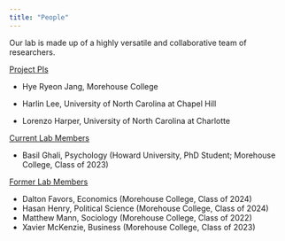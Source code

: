 ```yaml
---
title: "People"
---
```


Our lab is made up of a highly versatile and collaborative team of researchers. 

<u>Project PIs</u>

- Hye Ryeon Jang, Morehouse College

- Harlin Lee, University of North Carolina at Chapel Hill

- Lorenzo Harper, University of North Carolina at Charlotte

<u>Current Lab Members</u>

- Basil Ghali, Psychology (Howard University, PhD Student; Morehouse College, Class of 2023)

<u>Former Lab Members</u>

- Dalton Favors, Economics (Morehouse College, Class of 2024)
- Hasan Henry, Political Science (Morehouse College, Class of 2024)
- Matthew Mann, Sociology (Morehouse College, Class of 2022)
- Xavier McKenzie, Business (Morehouse College, Class of 2023)
